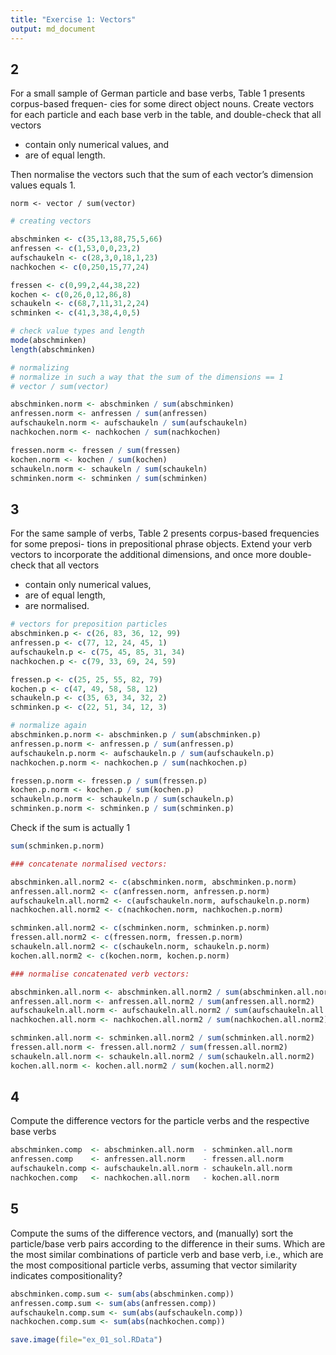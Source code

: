 ```yaml
---
title: "Exercise 1: Vectors"
output: md_document
---
```


## 2

For a small sample of German particle and base verbs, Table 1 presents corpus-based frequen- cies for some direct object nouns. Create vectors for each particle and each base verb in the table, and double-check that all vectors

- contain only numerical values, and 
- are of equal length.

Then normalise the vectors such that the sum of each vector’s dimension values equals 1.

`norm <- vector / sum(vector)`

```r
# creating vectors

abschminken <- c(35,13,88,75,5,66)
anfressen <- c(1,53,0,0,23,2)
aufschaukeln <- c(28,3,0,18,1,23)
nachkochen <- c(0,250,15,77,24)

fressen <- c(0,99,2,44,38,22)
kochen <- c(0,26,0,12,86,8)
schaukeln <- c(68,7,11,31,2,24)
schminken <- c(41,3,38,4,0,5)
```

```r
# check value types and length
mode(abschminken)
length(abschminken)
```

```r
# normalizing
# normalize in such a way that the sum of the dimensions == 1
# vector / sum(vector)

abschminken.norm <- abschminken / sum(abschminken)                                                                                
anfressen.norm <- anfressen / sum(anfressen)                                                                                                        
aufschaukeln.norm <- aufschaukeln / sum(aufschaukeln)                                                                                               
nachkochen.norm <- nachkochen / sum(nachkochen)                                                                                                     

fressen.norm <- fressen / sum(fressen)                                                                                                              
kochen.norm <- kochen / sum(kochen)                                                                                                                 
schaukeln.norm <- schaukeln / sum(schaukeln)                                                                                                        
schminken.norm <- schminken / sum(schminken)  
```

## 3
For the same sample of verbs, Table 2 presents corpus-based frequencies for some preposi- tions in prepositional phrase objects. Extend your verb vectors to incorporate the additional dimensions, and once more double-check that all vectors

- contain only numerical values, 
- are of equal length,
- are normalised.


```r
# vectors for preposition particles
abschminken.p <- c(26, 83, 36, 12, 99)                                                                                                              
anfressen.p <- c(77, 12, 24, 45, 1)                                                                                                                 
aufschaukeln.p <- c(75, 45, 85, 31, 34)                                                                                                             
nachkochen.p <- c(79, 33, 69, 24, 59)                                                                                                               

fressen.p <- c(25, 25, 55, 82, 79)                                                                                                                  
kochen.p <- c(47, 49, 58, 58, 12)                                                                                                                   
schaukeln.p <- c(35, 63, 34, 32, 2)                                                                                                                 
schminken.p <- c(22, 51, 34, 12, 3)     

# normalize again
abschminken.p.norm <- abschminken.p / sum(abschminken.p)                                                                                            
anfressen.p.norm <- anfressen.p / sum(anfressen.p)                                                                                                  
aufschaukeln.p.norm <- aufschaukeln.p / sum(aufschaukeln.p)                                                                                         
nachkochen.p.norm <- nachkochen.p / sum(nachkochen.p)                                                                                               

fressen.p.norm <- fressen.p / sum(fressen.p)                                                                                                        
kochen.p.norm <- kochen.p / sum(kochen.p)                                                                                                           
schaukeln.p.norm <- schaukeln.p / sum(schaukeln.p)                                                                                                  
schminken.p.norm <- schminken.p / sum(schminken.p)    
```

Check if the sum is actually 1

```r
sum(schminken.p.norm)
```
```r
### concatenate normalised vectors:

abschminken.all.norm2 <- c(abschminken.norm, abschminken.p.norm)                                                                                    
anfressen.all.norm2 <- c(anfressen.norm, anfressen.p.norm)                                                                                          
aufschaukeln.all.norm2 <- c(aufschaukeln.norm, aufschaukeln.p.norm)                                                                                 
nachkochen.all.norm2 <- c(nachkochen.norm, nachkochen.p.norm)                                                                                       

schminken.all.norm2 <- c(schminken.norm, schminken.p.norm)                                                                                          
fressen.all.norm2 <- c(fressen.norm, fressen.p.norm)                                                                                                
schaukeln.all.norm2 <- c(schaukeln.norm, schaukeln.p.norm)                                                                                          
kochen.all.norm2 <- c(kochen.norm, kochen.p.norm)                                                                                                      
```

```r
### normalise concatenated verb vectors:

abschminken.all.norm <- abschminken.all.norm2 / sum(abschminken.all.norm2)                                                                          
anfressen.all.norm <- anfressen.all.norm2 / sum(anfressen.all.norm2)                                                                                
aufschaukeln.all.norm <- aufschaukeln.all.norm2 / sum(aufschaukeln.all.norm2)                                                                       
nachkochen.all.norm <- nachkochen.all.norm2 / sum(nachkochen.all.norm2)                                                                             

schminken.all.norm <- schminken.all.norm2 / sum(schminken.all.norm2)                                                                                
fressen.all.norm <- fressen.all.norm2 / sum(fressen.all.norm2)                                                                                      
schaukeln.all.norm <- schaukeln.all.norm2 / sum(schaukeln.all.norm2)                                                                                
kochen.all.norm <- kochen.all.norm2 / sum(kochen.all.norm2)     
```


## 4 

Compute the difference vectors for the particle verbs and the respective base verbs

```r
abschminken.comp  <- abschminken.all.norm  - schminken.all.norm                                                                                       
anfressen.comp    <- anfressen.all.norm    - fressen.all.norm                                                                                       
aufschaukeln.comp <- aufschaukeln.all.norm - schaukeln.all.norm                                                                                     
nachkochen.comp   <- nachkochen.all.norm   - kochen.all.norm 
```

## 5
Compute the sums of the difference vectors, and (manually) sort the particle/base verb pairs according to the difference in their sums. Which are the most similar combinations of particle verb and base verb, i.e., which are the most compositional particle verbs, assuming that vector similarity indicates compositionality?

```r
abschminken.comp.sum <- sum(abs(abschminken.comp))
anfressen.comp.sum <- sum(abs(anfressen.comp))
aufschaukeln.comp.sum <- sum(abs(aufschaukeln.comp))
nachkochen.comp.sum <- sum(abs(nachkochen.comp))
```

```r
save.image(file="ex_01_sol.RData")
```

